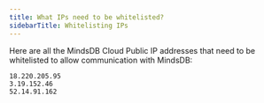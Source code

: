 ```yaml
---
title: What IPs need to be whitelisted?
sidebarTitle: Whitelisting IPs
---
```


Here are all the MindsDB Cloud Public IP addresses that need to be whitelisted to allow communication with MindsDB:

```
18.220.205.95
3.19.152.46
52.14.91.162
```
